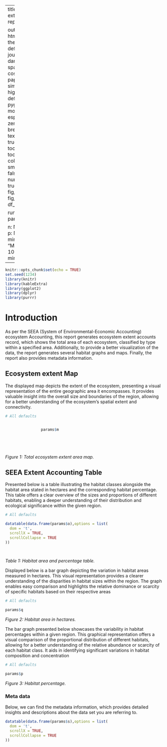 
---
title: SEEA habitat extent accounting report|

output: 
 html_document:
   theme: flatly # default, cerulean, journal, flatly, darkly, readable, spacelab, united, cosmo, lumen, paper, sandstone, simplex, and yeti
   highlight: tango # default, tango, pygments, kate, monochrome, espresso, zenburn, haddock, breezedark, and textmate
   smart: true
   toc: true
   toc_depth: 2
   toc_float:
     collapsed: false
     smooth_scroll: false
   numbers_sections: true
   fig_width: 7
   fig_height: 6
   fig_caption: true
   df_print: paged

runtime: shiny   
params:

  n: NA
  m: NA
  o: NA
  p: NA
  q: NA
  s: NA
  minimum: 
    label: "Minimum:"
    value: 100
    input: slider
    min: 0
    max: 1000
---


```r
knitr::opts_chunk$set(echo = TRUE)
set.seed(1234)
library(knitr)
library(kableExtra)
library(ggplot2)
library(dplyr)
library(purrr)

```
# Introduction 

As per the SEEA (System of Environmental-Economic Accounting) ecosystem Accounting, this report generates ecosystem extent accounts record, which shows the total area of each ecosystem, classified by type within a specified area.  Additionally, to provide a better visualization of the data, the report generates several habitat graphs and maps. Finally, the report also provides metadata information. 


## Ecosystem extent Map

The displayed map depicts the extent of the ecosystem, presenting a visual representation of the entire geographic area it encompasses. It provides valuable insight into the overall size and boundaries of the region, allowing for a better understanding of the ecosystem's spatial extent and connectivity.

```r

# All defaults


                params$m



 
```

*Figure 1: Total ecosystem extent area map.* 

## SEEA Extent Accounting Table

Presented below is a table illustrating the habitat classes alongside the habitat area stated in hectares and the corresponding habitat percentage. This table offers a clear overview of the sizes and proportions of different habitats, enabling a deeper understanding of their distribution and ecological significance within the given region.

```r

# All defaults

datatable(data.frame(params$o),options = list(
  dom = 't',
  scrollX = TRUE,
  scrollCollapse = TRUE
))

    

```

*Table 1: Habitat area and percentage table.*


Displayed below is a bar graph depicting the variation in habitat areas measured in hectares. This visual representation provides a clearer understanding of the disparities in habitat sizes within the region. The graph enables easy comparison and highlights the relative dominance or scarcity of specific habitats based on their respective areas

```r

# All defaults

params$q


```
*Figure 2: Habitat area in hectares.* 

The bar graph presented below showcases the variability in habitat percentages within a given region. This graphical representation offers a visual comparison of the proportional distribution of different habitats, allowing for a better understanding of the relative abundance or scarcity of each habitat class. It aids in identifying significant variations in habitat composition and concentration

```r

# All defaults

params$p


```
*Figure 3: Habitat percentage.* 





### Meta data  

Below, we can find the metadata information, which provides detailed insights and descriptions about the data set you are referring to.

```r

datatable(data.frame(params$s),options = list(
  dom = 't',
  scrollX = TRUE,
  scrollCollapse = TRUE
))


```

